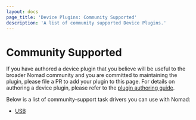 ```yaml
---
layout: docs
page_title: 'Device Plugins: Community Supported'
description: 'A list of community supported Device Plugins.'
---
```


# Community Supported

If you have authored a device plugin that you believe will be useful to the
broader Nomad community and you are committed to maintaining the plugin,
please file a PR to add your plugin to this page. For details on authoring a
device plugin, please refer to the [plugin authoring guide][plugin_guide].

Below is a list of community-support task drivers you can use with Nomad:

- [USB][usb]

[plugin_guide]: /docs/internals/plugins
[usb]: /plugins/devices/community/usb
